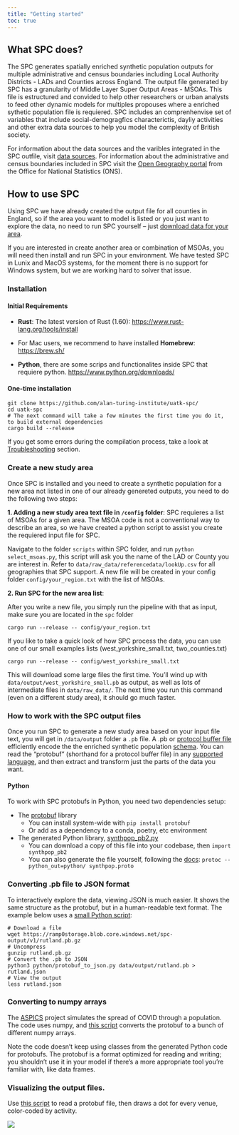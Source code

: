 ```yaml
---
title: "Getting started"
toc: true
---
```

## What SPC does?

The SPC generates spatially enriched synthetic population outputs for multiple administrative and census boundaries including Local Authority Districts - LADs and Counties across England. The output file generated by SPC has a granularity of Middle Layer Super Output Areas - MSOAs. This file is estructured and convided to help other researchers or urban analysts to feed other dynamic models for multiples propouses where a enriched sythetic population file is requiered. SPC includes an comprenhenvise set of variables that include social-demogragfics characterictis, dayliy activities and other extra data sources to help you model the complexity of British society. 

For information about the data sources and the varibles integrated in the SPC outfile, visit [data sources](data_sources.qmd). For information about the administrative and census boundaries included in SPC visit the [Open Geography portal](https://geoportal.statistics.gov.uk/) from the Office for National Statistics (ONS).

## How to use SPC

Using SPC we have already created the output file for all counties in England, so if the area you want to model is listed or you just want to explore the data, no need to run SPC yourself -- just [download data for your
area](outputs.qmd).

If you are interested in create another area or combination of MSOAs, you will need then install and run SPC in your environment. We have tested SPC in Lunix and MacOS systems, for the moment there is no support for Windows system, but we are working hard to solver that issue.

### Installation

#### Initial Requirements

- **Rust**: The latest version of Rust (1.60):
  [https://www.rust-lang.org/tools/install](https://www.rust-lang.org/tools/install)

- For Mac users, we recommend to have installed **Homebrew**: [https://brew.sh/](https://brew.sh/)

- **Python**, there are some scrips and functionalites inside SPC that requiere python. [https://www.python.org/downloads/](https://www.python.org/downloads/)

#### One-time installation

```shell
git clone https://github.com/alan-turing-institute/uatk-spc/
cd uatk-spc
# The next command will take a few minutes the first time you do it, to build external dependencies
cargo build --release
```

If you get some errors during the compilation process, take a look at
[Troubleshooting](troubleshooting.qmd) section.

### Create a new study area

Once SPC is installed and you need to create a synthetic population for a new area not listed in one of our already genereted outputs, you need to do the following two steps:

**1. Adding a new study area text file in `/config` folder**: SPC requieres a list of MSOAs for a given area. The MSOA code is not a conventional way to describe an area, so we have created a python script to assist you create the requiered input file for SPC.

Navigate to the folder `scripts` within SPC folder, and run `python select_msoas.py`, this script will ask you the name of the LAD or County you are interest in. Refer to `data/raw_data/referencedata/lookUp.csv` for all geographies that SPC support. A new file will be created in your config folder `config/your_region.txt` with the list of MSOAs.

**2. Run SPC for the new area list**:

After you write a new file, you simply run the pipeline with that as input, make sure you are located in the `spc` folder

```
cargo run --release -- config/your_region.txt
```

If you like to take a quick look of how SPC process the data, you can use one of our small examples lists (west_yorkshire_small.txt, two_counties.txt)

```
cargo run --release -- config/west_yorkshire_small.txt
```

This will download some large files the first time. You'll wind up with
`data/output/west_yorkshire_small.pb` as output, as well as lots of
intermediate files in `data/raw_data/`. The next time you run this command
(even on a different study area), it should go much faster.

### How to work with the SPC output files

Once you run SPC to generate a new study area based on your input file text, you will get in `/data/output` folder a `.pb` file. A .pb or [protocol buffer file](https://developers.google.com/protocol-buffers/docs/overview) efficiently encode the the enriched synthetic population [schema](https://github.com/alan-turing-institute/uatk-spc/blob/main/synthpop.proto). You
can read the "protobuf" (shorthand for a protocol buffer file) in any
[supported language](https://developers.google.com/protocol-buffers/docs/overview#cross-lang),
and then extract and transform just the parts of the data you want.

#### Python

To work with SPC protobufs in Python, you need two dependencies setup:

- The [protobuf](https://pypi.org/project/protobuf/) library
  - You can install system-wide with `pip install protobuf`
  - Or add as a dependency to a conda, poetry, etc environment
- The generated Python library, [synthpop_pb2.py](https://raw.githubusercontent.com/alan-turing-institute/uatk-spc/main/python/synthpop_pb2.py)
  - You can download a copy of this file into your codebase, then `import synthpop_pb2`
  - You can also generate the file yourself, following the [docs](https://developers.google.com/protocol-buffers/docs/reference/python-generated): `protoc --python_out=python/ synthpop.proto`

### Converting .pb file to JSON format

To interactively explore the data, viewing JSON is much easier. It shows the
same structure as the protobuf, but in a human-readable text format. The
example below uses a [small Python
script](https://github.com/alan-turing-institute/uatk-spc/blob/main/python/protobuf_to_json.py):

```shell
# Download a file
wget https://ramp0storage.blob.core.windows.net/spc-output/v1/rutland.pb.gz
# Uncompress
gunzip rutland.pb.gz
# Convert the .pb to JSON
python3 python/protobuf_to_json.py data/output/rutland.pb > rutland.json
# View the output
less rutland.json
```

### Converting to numpy arrays

The [ASPICS](https://github.com/alan-turing-institute/uatk-aspics) project simulates the
spread of COVID through a population. The code uses numpy, and [this
script](https://github.com/alan-turing-institute/uatk-aspics/blob/main/convert_snapshot.py)
converts the protobuf to a bunch of different numpy arrays.

Note the code doesn't keep using classes from the generated Python code for
protobufs. The protobuf is a format optimized for reading and writing; you
shouldn't use it in your model if there's a more appropriate tool you're
familiar with, like data frames.

### Visualizing the output files.

Use [this
script](https://github.com/alan-turing-institute/uatk-spc/blob/main/python/draw_venues.py)
to read a protobuf file, then draws a dot for every venue, color-coded by
activity.

![](img/venues.gif)
